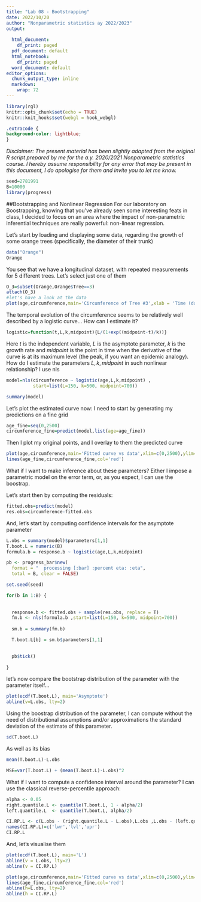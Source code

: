 ```yaml
---
title: "Lab 08 - Bootstrapping"
date: 2022/10/20
author: "Nonparametric statistics ay 2022/2023"
output:
  
  html_document: 
    df_print: paged
  pdf_document: default
  html_notebook: 
    df_print: paged
  word_document: default
editor_options: 
  chunk_output_type: inline
  markdown: 
    wrap: 72
---
```


```r
library(rgl)
knitr::opts_chunk$set(echo = TRUE)
knitr::knit_hooks$set(webgl = hook_webgl)
```

```css
.extracode {
background-color: lightblue;
}
```

*Disclaimer: The present material has been slightly adapted from the original R
script prepared by me for the a.y. 2020/2021
Nonparametric statistics course. I hereby assume responsibility for any error that may
be present in this document, I do apologise for them and invite you to let me know.*

```r

seed=2781991
B=10000
library(progress)
```

##Bootstrapping and Nonlinear Regression
For our laboratory on Boostrapping, knowing that you've already seen some interesting feats in class, I decided to focus on an area where the impact of non-parametric inferential techniques are really powerful: non-linear regression.

Let's start by loading and displaying some data, regarding the growth of some orange trees (specifically, the diameter of their trunk)

```r
data("Orange")
Orange

```
You see that we have a longitudinal dataset, with repeated measurements for 5 different trees. Let's select just one of them

```r
O_3=subset(Orange,Orange$Tree==3)
attach(O_3)
#let's have a look at the data
plot(age,circumference,main='Circumference of Tree #3',xlab = 'Time (days)',ylab = 'Circumference')
```


The temporal evolution of the circumference seems to be relatively well described by a logistic curve... How can I estimate it?

```r
logistic=function(t,L,k,midpoint){L/(1+exp((midpoint-t)/k))}
```

Here $t$ is the independent variable, $L$ is the asymptote parameter, $k$ is the growth rate and $midpoint$ is the point in time when the derivative of the curve is at its maximum level (the peak, if you want an epidemic analogy).
How do I estimate the parameters $L, k,midpoint$ in such nonlinear relationship? I use nls

```r
model=nls(circumference ~ logistic(age,L,k,midpoint) ,
          start=list(L=150, k=500, midpoint=700))

summary(model)
```

Let's plot the estimated curve now: I need to start by generating my predictions on a fine grid

```r
age_fine=seq(0,2500)
circumference_fine=predict(model,list(age=age_fine))
```

Then I plot my original points, and I overlay to them the predicted curve

```r
plot(age,circumference,main='Fitted curve vs data',xlim=c(0,2500),ylim=c(20,200))
lines(age_fine,circumference_fine,col='red')
```

What if I want to make inference about these parameters? Either I impose a parametric model on the error term, or, as you expect, I can use the boostrap.

Let's start then by computing the residuals:

```r
fitted.obs=predict(model)
res.obs=circumference-fitted.obs
```

And, let's start by computing confidence intervals for the asymptote parameter

```r
L.obs = summary(model)$parameters[1,1]
T.boot.L = numeric(B)
formula.b = response.b ~ logistic(age,L,k,midpoint)

pb <- progress_bar$new(
  format = "  processing [:bar] :percent eta: :eta",
  total = B, clear = FALSE)

set.seed(seed)

for(b in 1:B) {
  
  
  response.b <- fitted.obs + sample(res.obs, replace = T)
  fm.b <- nls(formula.b ,start=list(L=150, k=500, midpoint=700))
  
  sm.b = summary(fm.b)

  T.boot.L[b] = sm.b$parameters[1,1]

  
  pb$tick()
  
}

```

let's now compare the bootstrap distribution of the parameter with the parameter itself...

```r
plot(ecdf(T.boot.L), main='Asymptote')
abline(v=L.obs, lty=2)
```

Using the boostrap distribution of the parameter, I can compute without the need of distributional assumptions and/or approximations the standard deviation of the estimate of this parameter.
```r
sd(T.boot.L)
```

As well as its bias
```r
mean(T.boot.L)-L.obs

MSE=var(T.boot.L) + (mean(T.boot.L)-L.obs)^2

```

What if I want to compute a confidence interval around the parameter? I can use the classical reverse-percentile approach:

```r
alpha <- 0.05
right.quantile.L <- quantile(T.boot.L, 1 - alpha/2)
left.quantile.L  <- quantile(T.boot.L, alpha/2)

CI.RP.L <- c(L.obs - (right.quantile.L - L.obs),L.obs ,L.obs - (left.quantile.L - L.obs))
names(CI.RP.L)=c('lwr','lvl','upr')
CI.RP.L

```

And, let's visualise them


```r
plot(ecdf(T.boot.L), main='L')
abline(v = L.obs, lty=2)
abline(v = CI.RP.L)

plot(age,circumference,main='Fitted curve vs data',xlim=c(0,2500),ylim=c(20,200))
lines(age_fine,circumference_fine,col='red')
abline(h=L.obs, lty=2)
abline(h = CI.RP.L)

```

